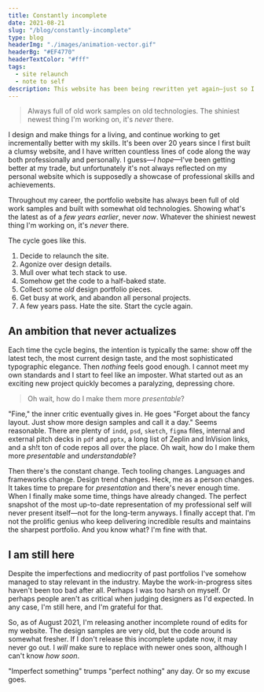 ```yaml
---
title: Constantly incomplete
date: 2021-08-21
slug: "/blog/constantly-incomplete"
type: blog
headerImg: "./images/animation-vector.gif"
headerBg: "#EF4770"
headerTextColor: "#fff"
tags:
  - site relaunch
  - note to self
description: This website has been being rewritten yet again—just so I keep myself going. Nobody's looking but I'm still doing it. It's not complete and will likely remain incomplete, and that's fine. Although I'm not happy with it nobody will notice anyways, and that's fine too.
---
```


<blockquote class="pullquote qr">
  Always full of old work samples on old technologies. The shiniest newest thing
  I'm working on, it's <i>never</i> there.
</blockquote>

I design and make things for a living, and continue working to get incrementally better with my skills. It's been over 20 years since I first built a clumsy website, and I have written countless lines of code along the way both professionally and personally. I guess—_I hope_—I've been getting better at my trade, but unfortunately it's not always reflected on my personal website which is supposedly a showcase of professional skills and achievements.

Throughout my career, the portfolio website has always been full of old work samples and built with somewhat old technologies. Showing what's the latest as of a _few years earlier_, never _now_. Whatever the shiniest newest thing I'm working on, it's _never_ there.

The cycle goes like this.

1. Decide to relaunch the site.
2. Agonize over design details.
3. Mull over what tech stack to use.
4. Somehow get the code to a half-baked state.
5. Collect some _old_ design portfolio pieces.
6. Get busy at work, and abandon all personal projects.
7. A few years pass. Hate the site. Start the cycle again.

## An ambition that never actualizes

Each time the cycle begins, the intention is typically the same: show off the latest tech, the most current design taste, and the most sophisticated typographic elegance. Then _nothing_ feels good enough. I cannot meet my own standards and I start to feel like an imposter. What started out as an exciting new project quickly becomes a paralyzing, depressing chore.

<blockquote class="pullquote ql">
  Oh wait, how do I make them more <i>presentable</i>?
</blockquote>

"Fine," the inner critic eventually gives in. He goes "Forget about the fancy layout. Just show more design samples and call it a day." Seems reasonable. There are plenty of `indd`, `psd`, `sketch`, `figma` files, internal and external pitch decks in `pdf` and `pptx`, a long list of Zeplin and InVision links, and a sh!t ton of code repos all over the place. Oh wait, how do I make them more _presentable_ and _understandable_?

Then there's the constant change. Tech tooling changes. Languages and frameworks change. Design trend changes. Heck, me as a person changes. It takes time to prepare for _presentation_ and there's never enough time. When I finally make some time, things have already changed. The perfect snapshot of the most up-to-date representation of my professional self will never present itself—not for the long-term anyways. I finally accept that. I'm not the prolific genius who keep delivering incredible results and maintains the sharpest portfolio. And you know what? I'm fine with that.

## I am still here

Despite the imperfections and mediocrity of past portfolios I've somehow managed to stay relevant in the industry. Maybe the work-in-progress sites haven't been too bad after all. Perhaps I was too harsh on myself. Or perhaps people aren't as critical when judging designers as I'd expected. In any case, I'm still here, and I'm grateful for that.

So, as of August 2021, I'm releasing another incomplete round of edits for my website. The design samples are very old, but the code around is somewhat fresher. If I don't release this incomplete update now, it may never go out. I _will_ make sure to replace with newer ones soon, although I can't know _how soon_.

"Imperfect something" trumps "perfect nothing" any day. Or so my excuse goes.
